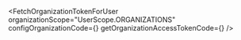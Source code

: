 

<FetchOrganizationTokenForUser
  organizationScope="UserScope.ORGANIZATIONS"
  configOrganizationCode={<ConfigOrganizationCode />}
  getOrganizationAccessTokenCode={<GetOrganizationAccessTokenCode />}
/>

